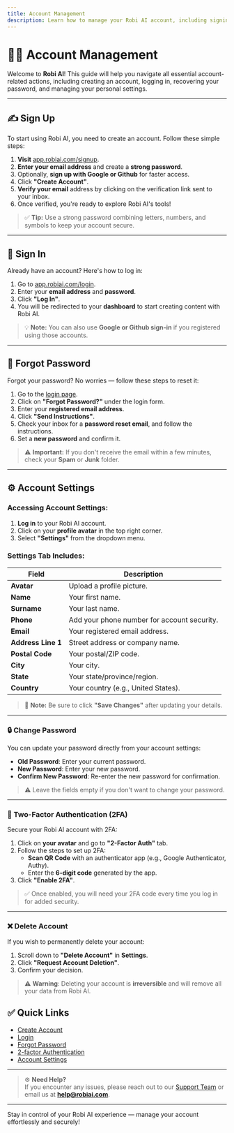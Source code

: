 ```yaml
---
title: Account Management
description: Learn how to manage your Robi AI account, including signing up, signing in, resetting your password, and updating account settings.
---
```


# 🧑‍💻 Account Management

Welcome to **Robi AI**! This guide will help you navigate all essential account-related actions, including creating an account, logging in, recovering your password, and managing your personal settings.

---

## ✍️ Sign Up

To start using Robi AI, you need to create an account. Follow these simple steps:

1. **Visit** [app.robiai.com/signup](https://app.robiai.com/signup).
2. **Enter your email address** and create a **strong password**.
3. Optionally, **sign up with Google or Github** for faster access.
4. Click **"Create Account"**.
5. **Verify your email** address by clicking on the verification link sent to your inbox.
6. Once verified, you're ready to explore Robi AI's tools!

> ✅ **Tip:** Use a strong password combining letters, numbers, and symbols to keep your account secure.

---

## 🔐 Sign In

Already have an account? Here's how to log in:

1. Go to [app.robiai.com/login](https://app.robiai.com/login).
2. Enter your **email address** and **password**.
3. Click **"Log In"**.
4. You will be redirected to your **dashboard** to start creating content with Robi AI.

> 💡 **Note:** You can also use **Google or Github sign-in** if you registered using those accounts.

---

## 🔑 Forgot Password

Forgot your password? No worries — follow these steps to reset it:

1. Go to the [login page](https://app.robiai.com/login).
2. Click on **"Forgot Password?"** under the login form.
3. Enter your **registered email address**.
4. Click **"Send Instructions"**.
5. Check your inbox for a **password reset email**, and follow the instructions.
6. Set a **new password** and confirm it.

> ⚠️ **Important:** If you don't receive the email within a few minutes, check your **Spam** or **Junk** folder.

---
## ⚙️ Account Settings

### Accessing Account Settings:

1. **Log in** to your Robi AI account.
2. Click on your **profile avatar** in the top right corner.
3. Select **"Settings"** from the dropdown menu.

### Settings Tab Includes:

| Field                | Description                              |
|---------------------|------------------------------------------|
| **Avatar**           | Upload a profile picture.                |
| **Name**             | Your first name.                        |
| **Surname**          | Your last name.                         |
| **Phone**            | Add your phone number for account security. |
| **Email**            | Your registered email address.          |
| **Address Line 1**   | Street address or company name.         |
| **Postal Code**      | Your postal/ZIP code.                   |
| **City**             | Your city.                              |
| **State**            | Your state/province/region.              |
| **Country**          | Your country (e.g., United States).           |

> 📝 **Note:** Be sure to click **"Save Changes"** after updating your details.

---

### 🔒 Change Password

You can update your password directly from your account settings:

- **Old Password**: Enter your current password.
- **New Password**: Enter your new password.
- **Confirm New Password**: Re-enter the new password for confirmation.

> ⚠️ Leave the fields empty if you don't want to change your password.

---

### 🔐 Two-Factor Authentication (2FA)

Secure your Robi AI account with 2FA:

1. Click on **your avatar** and go to **"2-Factor Auth"** tab.
2. Follow the steps to set up 2FA:
   - **Scan QR Code** with an authenticator app (e.g., Google Authenticator, Authy).
   - Enter the **6-digit code** generated by the app.
3. Click **"Enable 2FA"**.

> ✅ Once enabled, you will need your 2FA code every time you log in for added security.

---

### ❌ Delete Account

If you wish to permanently delete your account:

1. Scroll down to **"Delete Account"** in **Settings**.
2. Click **"Request Account Deletion"**.
3. Confirm your decision.

> ⚠️ **Warning**: Deleting your account is **irreversible** and will remove all your data from Robi AI.


## ✅ Quick Links

- [Create Account](https://app.robiai.com/signup)
- [Login](https://app.robiai.com/login)
- [Forgot Password](https://app.robiai.com/forgot-password)
- [2-factor Authentication](https://app.robiai.com/dashboard/user/2fa/activate)
- [Account Settings](https://app.robiai.com/dashboard/user/settings)

---

> ⚙️ **Need Help?**  
> If you encounter any issues, please reach out to our [Support Team](https://www.robiai.com/contact) or email us at **help@robiai.com**.

---

Stay in control of your Robi AI experience — manage your account effortlessly and securely!   
